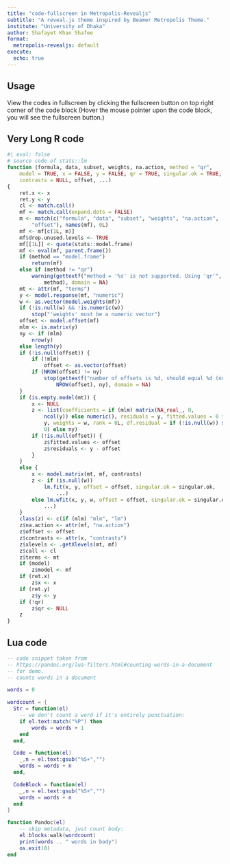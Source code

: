```yaml
---
title: "code-fullscreen in Metropolis-Revealjs"
subtitle: "A reveal.js theme inspired by Beamer Metropolis Theme."
institute: "University of Dhaka"
author: Shafayet Khan Shafee
format:
  metropolis-revealjs: default
execute: 
  echo: true
---
```


## Usage

View the codes in fullscreen by clicking the fullscreen button on top right corner of the code block (Hover the mouse pointer upon the code block, you will see the fullscreen button.)

## Very Long R code


```r
#| eval: false
# source code of stats::lm
function (formula, data, subset, weights, na.action, method = "qr", 
    model = TRUE, x = FALSE, y = FALSE, qr = TRUE, singular.ok = TRUE, 
    contrasts = NULL, offset, ...) 
{
    ret.x <- x
    ret.y <- y
    cl <- match.call()
    mf <- match.call(expand.dots = FALSE)
    m <- match(c("formula", "data", "subset", "weights", "na.action", 
        "offset"), names(mf), 0L)
    mf <- mf[c(1L, m)]
    mf$drop.unused.levels <- TRUE
    mf[[1L]] <- quote(stats::model.frame)
    mf <- eval(mf, parent.frame())
    if (method == "model.frame") 
        return(mf)
    else if (method != "qr") 
        warning(gettextf("method = '%s' is not supported. Using 'qr'", 
            method), domain = NA)
    mt <- attr(mf, "terms")
    y <- model.response(mf, "numeric")
    w <- as.vector(model.weights(mf))
    if (!is.null(w) && !is.numeric(w)) 
        stop("'weights' must be a numeric vector")
    offset <- model.offset(mf)
    mlm <- is.matrix(y)
    ny <- if (mlm) 
        nrow(y)
    else length(y)
    if (!is.null(offset)) {
        if (!mlm) 
            offset <- as.vector(offset)
        if (NROW(offset) != ny) 
            stop(gettextf("number of offsets is %d, should equal %d (number of observations)", 
                NROW(offset), ny), domain = NA)
    }
    if (is.empty.model(mt)) {
        x <- NULL
        z <- list(coefficients = if (mlm) matrix(NA_real_, 0, 
            ncol(y)) else numeric(), residuals = y, fitted.values = 0 * 
            y, weights = w, rank = 0L, df.residual = if (!is.null(w)) sum(w != 
            0) else ny)
        if (!is.null(offset)) {
            z$fitted.values <- offset
            z$residuals <- y - offset
        }
    }
    else {
        x <- model.matrix(mt, mf, contrasts)
        z <- if (is.null(w)) 
            lm.fit(x, y, offset = offset, singular.ok = singular.ok, 
                ...)
        else lm.wfit(x, y, w, offset = offset, singular.ok = singular.ok, 
            ...)
    }
    class(z) <- c(if (mlm) "mlm", "lm")
    z$na.action <- attr(mf, "na.action")
    z$offset <- offset
    z$contrasts <- attr(x, "contrasts")
    z$xlevels <- .getXlevels(mt, mf)
    z$call <- cl
    z$terms <- mt
    if (model) 
        z$model <- mf
    if (ret.x) 
        z$x <- x
    if (ret.y) 
        z$y <- y
    if (!qr) 
        z$qr <- NULL
    z
}

```



## Lua code

```.lua
-- code snippet taken from 
-- https://pandoc.org/lua-filters.html#counting-words-in-a-document
-- for demo.
-- counts words in a document

words = 0

wordcount = {
  Str = function(el)
    -- we don't count a word if it's entirely punctuation:
    if el.text:match("%P") then
        words = words + 1
    end
  end,

  Code = function(el)
    _,n = el.text:gsub("%S+","")
    words = words + n
  end,

  CodeBlock = function(el)
    _,n = el.text:gsub("%S+","")
    words = words + n
  end
}

function Pandoc(el)
    -- skip metadata, just count body:
    el.blocks:walk(wordcount)
    print(words .. " words in body")
    os.exit(0)
end
```